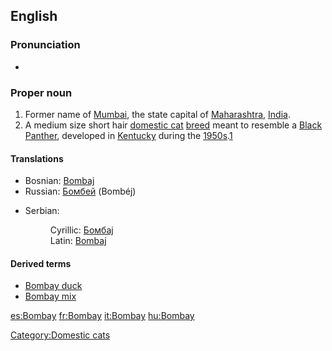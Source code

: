 {{also|bom bay}}
==English==

===Pronunciation===
* {{rhymes|eɪ}}

===Proper noun===
{{en-proper noun}}

# Former name of [[Mumbai]], the state capital of [[Maharashtra]], [[India]].
# A medium size short hair [[domestic cat]] [[breed]] meant to resemble a [[panther|Black Panther]], developed in [[Kentucky]] during the [[1950s]].[[w:Bombay (cat)|1]]

====Translations====
{{top}}
* Bosnian: [[Bombaj#Bosnian|Bombaj]] {{m}}
* Russian: [[Бомбей]] (Bombéj) {{m}}
{{mid}}
* Serbian:
*: Cyrillic: [[Бомбај#Serbian|Бомбај]] {{m}}
*: Latin: [[Bombaj#Serbian|Bombaj]] {{m}}
{{bottom}}

====Derived terms====
* [[Bombay duck]]
* [[Bombay mix]]

[[Category:Domestic cats]]

[[es:Bombay]]
[[fr:Bombay]]
[[it:Bombay]]
[[hu:Bombay]]